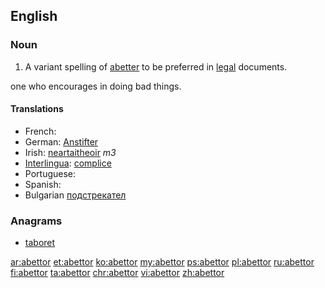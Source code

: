 ==English==

===Noun===
{{en-noun}}

# {{legal}} A variant spelling of [[abetter]] to be preferred in [[legal]] documents.
one who encourages in doing bad things.

====Translations====
* French: {{t+|fr|complice}}
* German: [[Anstifter]]
* Irish: [[neartaitheoir]] ''m3''
* [[Interlingua]]: [[complice]]
* Portuguese: {{t+|pt|cúmplice}}
* Spanish: {{t-|es|cómplice}}
* Bulgarian [[подстрекател]]

===Anagrams===
* [[taboret#English|taboret]]

[[ar:abettor]]
[[et:abettor]]
[[ko:abettor]]
[[my:abettor]]
[[ps:abettor]]
[[pl:abettor]]
[[ru:abettor]]
[[fi:abettor]]
[[ta:abettor]]
[[chr:abettor]]
[[vi:abettor]]
[[zh:abettor]]